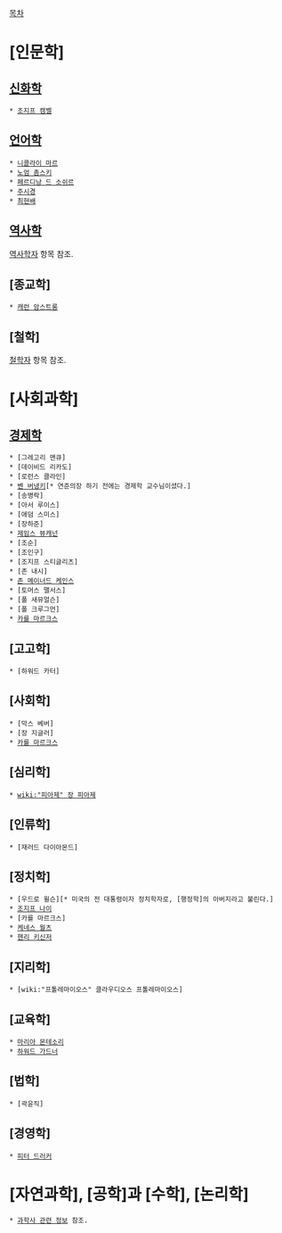 [[목차]]

= [인문학] =
== [[신화학]] ==
 * [[조지프 캠벨]]
== [[언어학]] ==
 * [[니콜라이 마르]]
 * [[노엄 촘스키]]
 * [[페르디낭 드 소쉬르]]
 * [[주시경]]
 * [[최현배]]
== [[역사학]] ==
[[역사학자]] 항목 참조.
== [종교학] ==
 * [[캐런 암스트롱]]
== [철학] ==
[[철학자]] 항목 참조.

= [사회과학] =
== [[경제학]] ==
 * [그레고리 맨큐]
 * [데이비드 리카도]
 * [로런스 클라인]
 * [[벤 버냉키]][* 연준의장 하기 전에는 경제학 교수님이셨다.]
 * [송병락]
 * [아서 루이스]
 * [애덤 스미스]
 * [장하준]
 * [[제임스 뷰캐넌]]
 * [조순]
 * [조인구]
 * [조지프 스티글리츠]
 * [존 내시]
 * [[존 메이너드 케인스]]
 * [토머스 맬서스]
 * [폴 새뮤얼슨]
 * [폴 크루그먼]
 * [[카를 마르크스]]

== [고고학] ==
 * [하워드 카터]

== [사회학] ==
 * [막스 베버]
 * [장 지글러]
 * [[카를 마르크스]]

== [심리학] ==
 * [[wiki:"피아제" 장 피아제]]

== [인류학] ==
 * [재러드 다이아몬드]

== [정치학] ==
 * [우드로 윌슨][* 미국의 전 대통령이자 정치학자로, [행정학]의 아버지라고 불린다.]
 * [[조지프 나이]]
 * [카를 마르크스]
 * [[케네스 월츠]]
 * [[헨리 키신저]]

== [지리학] ==
 * [wiki:"프톨레마이오스" 클라우디오스 프톨레마이오스]

== [교육학] ==
 * [[마리아 몬테소리]]
 * [[하워드 가드너]]

== [법학] ==
 * [곽윤직]

== [경영학] ==
 * [[피터 드러커]]

= [자연과학], [공학]과 [수학], [논리학] =
 * [[과학사 관련 정보]] 참조.


